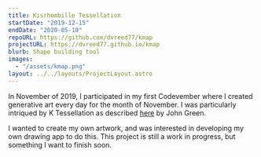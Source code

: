 ```yaml
---
title: Kisrhombille Tessellation
startDate: "2019-12-15"
endDate: "2020-05-10"
repoURL: https://github.com/dvreed77/kmap
projectURL: https://dvreed77.github.io/kmap
blurb: Shape building tool
images:
  - "/assets/kmap.png"
layout: ../../layouts/ProjectLayout.astro
---
```


In November of 2019, I participated in my first Codevember where I created generative art every day for the month of November. I was particularly intriqued by K Tessellation as described [here][1] by John Green.

I wanted to create my own artwork, and was interested in developing my own drawing app to do this. This project is still a work in progress, but something I want to finish soon.

[1]: https://github.com/johnalexandergreene/Geom_Kisrhombille/blob/master/README.md?utm_source=share&utm_medium=ios_app&utm_name=iossmf
